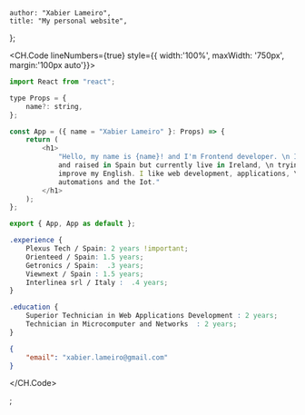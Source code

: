 
    author: "Xabier Lameiro",
    title: "My personal website",
};

<CH.Code lineNumbers={true} style={{ width:'100%', maxWidth: '750px', margin:'100px auto'}}>

```js index.tsx
import React from "react";

type Props = {
    name?: string,
};

const App = ({ name = "Xabier Lameiro" }: Props) => {
    return (
        <h1>
            "Hello, my name is {name}! and I'm Frontend developer. \n I was born
            and raised in Spain but currently live in Ireland, \n trying to
            improve my English. I like web development, applications, \n
            automations and the Iot."
        </h1>
    );
};

export { App, App as default };
```

```css knowledge.css
.experience {
    Plexus Tech / Spain: 2 years !important;
    Orienteed / Spain: 1.5 years;
    Getronics / Spain:  .3 years;
    Viewnext / Spain : 1.5 years;
    Interlinea srl / Italy :  .4 years;
}

.education {
    Superior Technician in Web Applications Development : 2 years;
    Technician in Microcomputer and Networks  : 2 years;
}
```

```json contact.json
{
    "email": "xabier.lameiro@gmail.com"
}
```

</CH.Code>


;
